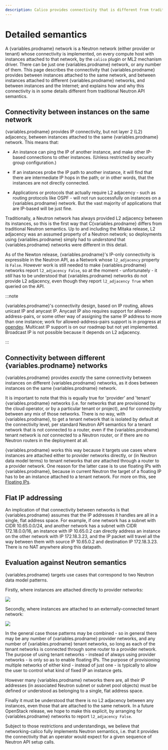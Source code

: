 ```yaml
---
description: Calico provides connectivity that is different from traditional Neutron API semantics.
---
```



# Detailed semantics

A {variables.prodname} network is a Neutron network (either provider or tenant) whose
connectivity is implemented, on every compute host with instances attached to
that network, by the `calico` plugin or ML2 mechanism driver. There can be
just one {variables.prodname} network, or any number of them. This page describes the
connectivity that {variables.prodname} provides between instances attached to the same
network, and between instances attached to different {variables.prodname} networks, and
between instances and the Internet; and explains how and why this connectivity
is in some details different from traditional Neutron API semantics.

## Connectivity between instances on the same network

{variables.prodname} provides IP connectivity, but not layer 2 (L2) adjacency, between
instances attached to the same {variables.prodname} network. This means that:

- An instance can ping the IP of another instance, and make other IP-based
  connections to other instances. (Unless restricted by security group
  configuration.)

- If an instances probe the IP path to another instance, it will find that
  there are intermediate IP hops in the path; or in other words, that the
  instances are not directly connected.

- Applications or protocols that actually require L2 adjacency - such as
  routing protocols like OSPF - will not run successfully on instances on a
  {variables.prodname} network. But the vast majority of applications that are IP-based will
  be just fine.

Traditionally, a Neutron network has always provided L2 adjacency between its
instances, so this is the first way that C{variables.prodname} differs from traditional
Neutron semantics. Up to and including the Mitaka release, L2 adjacency was an
assumed property of a Neutron network; so deployments using {variables.prodname} simply had
to _understand_ that {variables.prodname} networks were different in this detail.

As of the Newton release, {variables.prodname}'s IP-only connectivity is expressible in the
Neutron API, as a Network whose `l2_adjacency` property is `False`.
However work is still needed to make {variables.prodname} networks report `l2_adjacency False`, so at the moment - unfortunately - it _still_ has to be understood that
{variables.prodname} networks do not provide L2 adjacency, even though they report
`l2_adjacency True` when queried on the API.

:::note

{variables.prodname}'s connectivity design, based on IP routing, allows unicast IP
and anycast IP. Anycast IP also requires support for allowed-address-pairs,
or some other way of assigning the same IP address to more than one instance;
work for allowed-address-pairs support is in progress at [opendev](https://review.openstack.org/#/c/344008/).
Multicast IP support is on our roadmap but not yet implemented. Broadcast IP
is not possible because it depends on L2 adjacency.

:::

## Connectivity between different {variables.prodname} networks

{variables.prodname} provides _exactly_ the same connectivity between instances on different
{variables.prodname} networks, as it does between instances on the same {variables.prodname} network.

It is important to note that this is equally true for 'provider' and 'tenant'
{variables.prodname} networks (i.e. for networks that are provisioned by the cloud operator,
or by a particular tenant or project), and for connectivity between any mix of
those networks. There is no way, with {variables.prodname}, to get a tenant network that is
isolated by default at the connectivity level, per standard Neutron API
semantics for a tenant network that is not connected to a router, even if the
{variables.prodname} tenant network is _not_ connected to a Neutron router, or if there are
no Neutron routers in the deployment at all.

{variables.prodname} works this way because it targets use cases where instances are attached
either to provider networks directly, or (in Neutron data model terms) to
tenant networks that _are_ attached through a router to a provider network.
One reason for the latter case is to use floating IPs with {variables.prodname}, because in
current Neutron the target of a floating IP has to be an instance attached to a
tenant network. For more on this, see [Floating IPs](floating-ips.mdx).

## Flat IP addressing

An implication of that connectivity between networks is that {variables.prodname} assumes
that the IP addresses it handles are all in a single, flat address space. For
example, if one network has a subnet with CIDR 10.65.0.0/24, and another
network has a subnet with CIDR 172.18.0.0/16, an instance with IP 10.65.0.2 can
directly address an instance on the other network with IP 172.18.3.23, and the
IP packet will travel all the way between them with source IP 10.65.0.2 and
destination IP 172.18.3.23. There is no NAT anywhere along this datapath.

## Evaluation against Neutron semantics

{variables.prodname} targets use cases that correspond to two Neutron data model patterns.

Firstly, where instances are attached directly to provider networks:

![](/img/calico/networking-calico/calico-provider.png)

Secondly, where instances are attached to an externally-connected tenant
network:

![](/img/calico/networking-calico/calico-tenant.png)

In the general case those patterns may be combined - so in general there may be
any number of {variables.prodname} provider networks, and any number of {variables.prodname} tenant
networks, so long as each of the tenant networks is connected through some
router to a provider network. The purpose of using tenant networks - instead
of always using provider networks - is only so as to enable floating IPs. The
purpose of provisioning multiple networks of either kind - instead of just
one - is typically to allow the user to control what kind of fixed IP an
instance gets.

However many {variables.prodname} networks there are, all their IP addresses (in associated
Neutron subnet or subnet pool objects) must be defined or understood as
belonging to a single, flat address space.

Finally it must be understood that there is no L2 adjacency between any
instances, even those that are attached to the same network. In a future
OpenStack release, we hope to make this explicit, by arranging for {variables.prodname}
networks to report `l2_adjacency False`.

Subject to those restrictions and understandings, we believe that
networking-calico fully implements Neutron semantics, i.e. that it provides the
connectivity that an operator would expect for a given sequence of Neutron API
setup calls.
